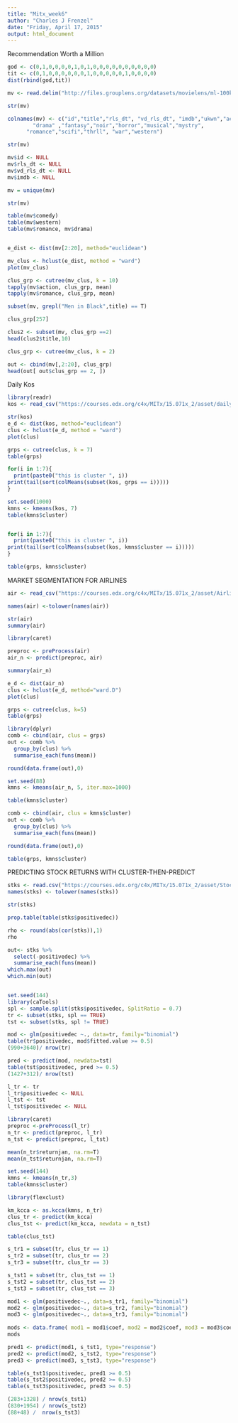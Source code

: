 ```yaml
---
title: "Mitx_week6"
author: "Charles J Frenzel"
date: "Friday, April 17, 2015"
output: html_document
---
```


Recommendation Worth a Million
```r
god <- c(0,1,0,0,0,0,1,0,1,0,0,0,0,0,0,0,0,0,0)
tit <- c(0,1,0,0,0,0,0,0,1,0,0,0,0,0,1,0,0,0,0)
dist(rbind(god,tit))

mv <- read.delim("http://files.grouplens.org/datasets/movielens/ml-100k/u.item", sep="|", header=FALSE, quote="\"")

str(mv)

colnames(mv) <- c("id","title","rls_dt", "vd_rls_dt", "imdb","ukwn","action","adv","anime","child","comedy", "crime","docu",
        "drama" ,"fantasy","noir","horror","musical","mystry",
      "romance","scifi","thrll", "war","western")

str(mv)

mv$id <- NULL
mv$rls_dt <- NULL
mv$vd_rls_dt <- NULL
mv$imdb <- NULL

mv = unique(mv)

str(mv)

table(mv$comedy)
table(mv$western)
table(mv$romance, mv$drama)


e_dist <- dist(mv[2:20], method="euclidean")

mv_clus <- hclust(e_dist, method = "ward")
plot(mv_clus)

clus_grp <- cutree(mv_clus, k = 10)
tapply(mv$action, clus_grp, mean)
tapply(mv$romance, clus_grp, mean)

subset(mv, grepl("Men in Black",title) == T)

clus_grp[257]

clus2 <- subset(mv, clus_grp ==2)
head(clus2$title,10)

clus_grp <- cutree(mv_clus, k = 2)

out <- cbind(mv[,2:20], clus_grp)
head(out[ out$clus_grp == 2, ])
```


Daily Kos
```r
library(readr)
kos <- read_csv("https://courses.edx.org/c4x/MITx/15.071x_2/asset/dailykos.csv")

str(kos)
e_d <- dist(kos, method="euclidean")
clus <- hclust(e_d, method = "ward")
plot(clus)

grps <- cutree(clus, k = 7)
table(grps)

for(i in 1:7){
  print(paste0("this is cluster ", i))
print(tail(sort(colMeans(subset(kos, grps == i)))))
}

set.seed(1000)
kmns <- kmeans(kos, 7)
table(kmns$cluster)


for(i in 1:7){
  print(paste0("this is cluster ", i))
print(tail(sort(colMeans(subset(kos, kmns$cluster == i)))))
}

table(grps, kmns$cluster)
```


MARKET SEGMENTATION FOR AIRLINES

```r
air <- read_csv("https://courses.edx.org/c4x/MITx/15.071x_2/asset/AirlinesCluster.csv")

names(air) <-tolower(names(air))

str(air)
summary(air)

library(caret)

preproc <- preProcess(air)
air_n <- predict(preproc, air)

summary(air_n)

e_d <- dist(air_n)
clus <- hclust(e_d, method="ward.D")
plot(clus)

grps <- cutree(clus, k=5)
table(grps)

library(dplyr)
comb <- cbind(air, clus = grps)
out <- comb %>%
  group_by(clus) %>%
  summarise_each(funs(mean)) 

round(data.frame(out),0)

set.seed(88)
kmns <- kmeans(air_n, 5, iter.max=1000)

table(kmns$cluster)

comb <- cbind(air, clus = kmns$cluster)
out <- comb %>%
  group_by(clus) %>%
  summarise_each(funs(mean)) 

round(data.frame(out),0)

table(grps, kmns$cluster)
```


PREDICTING STOCK RETURNS WITH CLUSTER-THEN-PREDICT

```r
stks <- read.csv("https://courses.edx.org/c4x/MITx/15.071x_2/asset/StocksCluster.csv")
names(stks) <- tolower(names(stks))

str(stks)

prop.table(table(stks$positivedec))

rho <- round(abs(cor(stks)),1)
rho

out<- stks %>%
  select(-positivedec) %>%
  summarise_each(funs(mean))
which.max(out)
which.min(out)


set.seed(144)
library(caTools)
spl <- sample.split(stks$positivedec, SplitRatio = 0.7)
tr <- subset(stks, spl == TRUE)
tst <- subset(stks, spl != TRUE)

mod <- glm(positivedec ~., data=tr, family="binomial")
table(tr$positivedec, mod$fitted.value >= 0.5)
(990+3640)/ nrow(tr)

pred <- predict(mod, newdata=tst)
table(tst$positivedec, pred >= 0.5)
(1427+312)/ nrow(tst)

l_tr <- tr
l_tr$positivedec <- NULL
l_tst <- tst
l_tst$positivedec <- NULL

library(caret)
preproc <-preProcess(l_tr)
n_tr <- predict(preproc, l_tr)
n_tst <- predict(preproc, l_tst)

mean(n_tr$returnjan, na.rm=T)
mean(n_tst$returnjan, na.rm=T)

set.seed(144)
kmns <- kmeans(n_tr,3)
table(kmns$cluster)

library(flexclust)

km_kcca <- as.kcca(kmns, n_tr)
clus_tr <- predict(km_kcca)
clus_tst <- predict(km_kcca, newdata = n_tst)

table(clus_tst)

s_tr1 = subset(tr, clus_tr == 1)
s_tr2 = subset(tr, clus_tr == 2)
s_tr3 = subset(tr, clus_tr == 3)

s_tst1 = subset(tr, clus_tst == 1)
s_tst2 = subset(tr, clus_tst == 2)
s_tst3 = subset(tr, clus_tst == 3)

mod1 <- glm(positivedec~., data=s_tr1, family="binomial")
mod2 <- glm(positivedec~., data=s_tr2, family="binomial")
mod3 <- glm(positivedec~., data=s_tr3, family="binomial")
  
mods <- data.frame( mod1 = mod1$coef, mod2 = mod2$coef, mod3 = mod3$coef)
mods

pred1 <- predict(mod1, s_tst1, type="response")
pred2 <- predict(mod2, s_tst2, type="response")
pred3 <- predict(mod3, s_tst3, type="response")

table(s_tst1$positivedec, pred1 >= 0.5)
table(s_tst2$positivedec, pred2 >= 0.5)
table(s_tst3$positivedec, pred3 >= 0.5)

(283+1328) / nrow(s_tst1)
(830+1954) / nrow(s_tst2)
(88+48) /  nrow(s_tst3)



```






































